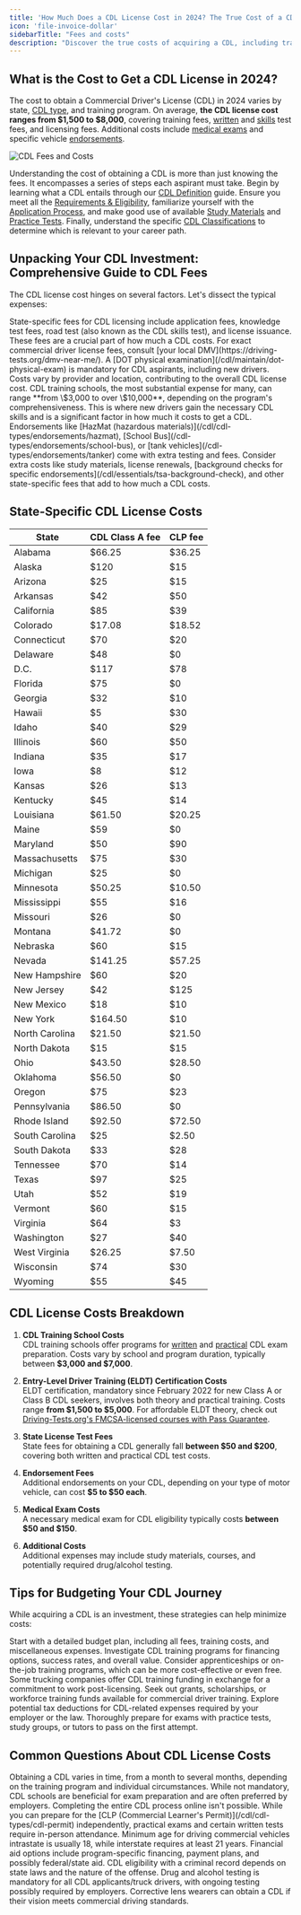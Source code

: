 ```yaml
---
title: 'How Much Does a CDL License Cost in 2024? The True Cost of a CDL'
icon: 'file-invoice-dollar'
sidebarTitle: "Fees and costs"
description: "Discover the true costs of acquiring a CDL, including training fees, testing charges, and more. Plan your budget effectively for a career in commercial driving."
---
```


## What is the Cost to Get a CDL License in 2024?
The cost to obtain a Commercial Driver's License (CDL) in 2024 varies by state, [CDL type](/cdl/cdl-types/classification), and training program. On average, **the CDL license cost ranges from \$1,500 to \$8,000**, covering training fees, [written](/cdl/essentials/written-tests/overview) and [skills](/cdl/essentials/skills-test) test fees, and licensing fees. Additional costs include [medical exams](/cdl/maintain/medical-exams) and specific vehicle [endorsements](/cdl/cdl-types/endorsements/introduction).

<img src="https://driving-tests.org/wp-content/uploads/2023/02/cdl-license-how-much-cost.jpg" alt="CDL Fees and Costs"/>

Understanding the cost of obtaining a CDL is more than just knowing the fees. It encompasses a series of steps each aspirant must take. Begin by learning what a CDL entails through our [CDL Definition](https://driving-tests.org/academy/cdl/cdl-definition) guide. Ensure you meet all the [Requirements & Eligibility](https://driving-tests.org/academy/cdl/requirements-eligibility), familiarize yourself with the [Application Process](https://driving-tests.org/academy/cdl/application-process), and make good use of available [Study Materials](https://driving-tests.org/academy/cdl/study-materials) and [Practice Tests](https://driving-tests.org/academy/cdl/essentials/practice-tests). Finally, understand the specific [CDL Classifications](https://driving-tests.org/academy/cdl/cdl-types/classification) to determine which is relevant to your career path.


## Unpacking Your CDL Investment: Comprehensive Guide to CDL Fees

The CDL license cost hinges on several factors. Let's dissect the typical expenses:

<AccordionGroup>

<Accordion title="Licensing Fees">
State-specific fees for CDL licensing include application fees, knowledge test fees, road test (also known as the CDL skills test), and license issuance. These fees are a crucial part of how much a CDL costs. For exact commercial driver license fees, consult [your local DMV](https://driving-tests.org/dmv-near-me/).
</Accordion>

<Accordion title="Medical Examination Costs">
A [DOT physical examination](/cdl/maintain/dot-physical-exam) is mandatory for CDL aspirants, including new drivers. Costs vary by provider and location, contributing to the overall CDL license cost.
</Accordion>

<Accordion title="CDL Training School Costs">
CDL training schools, the most substantial expense for many, can range **from \$3,000 to over \$10,000**, depending on the program's comprehensiveness. This is where new drivers gain the necessary CDL skills and is a significant factor in how much it costs to get a CDL.
</Accordion>

<Accordion title="Additional Endorsement Costs">
Endorsements like [HazMat (hazardous materials)](/cdl/cdl-types/endorsements/hazmat), [School Bus](/cdl-types/endorsements/school-bus), or [tank vehicles](/cdl-types/endorsements/tanker) come with extra testing and fees.
</Accordion>

<Accordion title="Miscellaneous Expenses">
Consider extra costs like study materials, license renewals, [background checks for specific endorsements](/cdl/essentials/tsa-background-check), and other state-specific fees that add to how much a CDL costs.
</Accordion>

</AccordionGroup>

## State-Specific CDL License Costs
| State          | CDL Class A fee | CLP fee |
|----------------|-----------|---------|
| Alabama        | $66.25    | $36.25  |
| Alaska         | $120      | $15     |
| Arizona        | $25       | $15     |
| Arkansas       | $42       | $50     |
| California     | $85       | $39     |
| Colorado       | $17.08    | $18.52  |
| Connecticut    | $70       | $20     |
| Delaware       | $48       | $0      |
| D.C.           | $117      | $78     |
| Florida        | $75       | $0      |
| Georgia        | $32       | $10     |
| Hawaii         | $5        | $30     |
| Idaho          | $40       | $29     |
| Illinois       | $60       | $50     |
| Indiana        | $35       | $17     |
| Iowa           | $8        | $12     |
| Kansas         | $26       | $13     |
| Kentucky       | $45       | $14     |
| Louisiana      | $61.50    | $20.25  |
| Maine          | $59       | $0      |
| Maryland       | $50       | $90     |
| Massachusetts  | $75       | $30     |
| Michigan       | $25       | $0      |
| Minnesota      | $50.25    | $10.50  |
| Mississippi    | $55       | $16     |
| Missouri       | $26       | $0      |
| Montana        | $41.72    | $0      |
| Nebraska       | $60       | $15     |
| Nevada         | $141.25   | $57.25  |
| New Hampshire  | $60       | $20     |
| New Jersey     | $42       | $125    |
| New Mexico     | $18       | $10     |
| New York       | $164.50   | $10     |
| North Carolina | $21.50    | $21.50  |
| North Dakota   | $15       | $15     |
| Ohio           | $43.50    | $28.50  |
| Oklahoma       | $56.50    | $0      |
| Oregon         | $75       | $23     |
| Pennsylvania   | $86.50    | $0      |
| Rhode Island   | $92.50    | $72.50  |
| South Carolina | $25       | $2.50   |
| South Dakota   | $33       | $28     |
| Tennessee      | $70       | $14     |
| Texas          | $97       | $25     |
| Utah           | $52       | $19     |
| Vermont        | $60       | $15     |
| Virginia       | $64       | $3      |
| Washington     | $27       | $40     |
| West Virginia  | $26.25    | $7.50   |
| Wisconsin      | $74       | $30     |
| Wyoming        | $55       | $45     |

## CDL License Costs Breakdown

1. **CDL Training School Costs**  
   CDL training schools offer programs for [written](/cdl/essentials/written-tests/overview) and [practical](/cdl/essentials/skills-test) CDL exam preparation. Costs vary by school and program duration, typically between **\$3,000 and \$7,000**.

2. **Entry-Level Driver Training (ELDT) Certification Costs**  
   ELDT certification, mandatory since February 2022 for new Class A or Class B CDL seekers, involves both theory and practical training. Costs range **from \$1,500 to \$5,000**. For affordable ELDT theory, check out [Driving-Tests.org's FMCSA-licensed courses with Pass Guarantee](https://driving-tests.org/cdl-premium/).

3. **State License Test Fees**  
   State fees for obtaining a CDL generally fall **between \$50 and \$200**, covering both written and practical CDL test costs.

4. **Endorsement Fees**  
   Additional endorsements on your CDL, depending on your type of motor vehicle, can cost **\$5 to \$50 each**.

5. **Medical Exam Costs**  
   A necessary medical exam for CDL eligibility typically costs **between \$50 and \$150**.

6. **Additional Costs**  
   Additional expenses may include study materials, courses, and potentially required drug/alcohol testing.

## Tips for Budgeting Your CDL Journey

While acquiring a CDL is an investment, these strategies can help minimize costs:

<AccordionGroup>

<Accordion title="Budget Planning">
Start with a detailed budget plan, including all fees, training costs, and miscellaneous expenses.
</Accordion>

<Accordion title="CDL Training Program Research">
Investigate CDL training programs for financing options, success rates, and overall value.
</Accordion>

<Accordion title="Alternative Training Options">
Consider apprenticeships or on-the-job training programs, which can be more cost-effective or even free.
</Accordion>

<Accordion title="Employer Assistance">
Some trucking companies offer CDL training funding in exchange for a commitment to work post-licensing.
</Accordion>

<Accordion title="Grants and Scholarships">
Seek out grants, scholarships, or workforce training funds available for commercial driver training.
</Accordion>

<Accordion title="Tax Deductions">
Explore potential tax deductions for CDL-related expenses required by your employer or the law.
</Accordion>

<Accordion title="Exam Preparation">
Thoroughly prepare for exams with practice tests, study groups, or tutors to pass on the first attempt.
</Accordion>

</AccordionGroup>

## Common Questions About CDL License Costs

<AccordionGroup>
  <Accordion title="CDL Acquisition Timeline">
    Obtaining a CDL varies in time, from a month to several months, depending on the training program and individual circumstances.
  </Accordion>

  <Accordion title="Necessity of CDL Training School">
    While not mandatory, CDL schools are beneficial for exam preparation and are often preferred by employers.
  </Accordion>

  <Accordion title="Online CDL Process">
    Completing the entire CDL process online isn't possible. While you can prepare for the [CLP (Commercial Learner's Permit)](/cdl/cdl-types/cdl-permit) independently, practical exams and certain written tests require in-person attendance.
  </Accordion>

  <Accordion title="CDL Age Requirements">
    Minimum age for driving commercial vehicles intrastate is usually 18, while interstate requires at least 21 years.
  </Accordion>

  <Accordion title="Financial Aid for CDL Training">
    Financial aid options include program-specific financing, payment plans, and possibly federal/state aid.
  </Accordion>

  <Accordion title="CDL Eligibility with Criminal Record">
    CDL eligibility with a criminal record depends on state laws and the nature of the offense.
  </Accordion>

  <Accordion title="Drug Test for CDL">
    Drug and alcohol testing is mandatory for all CDL applicants/truck drivers, with ongoing testing possibly required by employers.
  </Accordion>

  <Accordion title="CDL with Corrective Lenses">
    Corrective lens wearers can obtain a CDL if their vision meets commercial driving standards.
  </Accordion>
</AccordionGroup>

<Snippet file="cdl-premium.mdx" />
